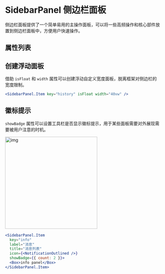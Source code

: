 # SidebarPanel 侧边栏面板

侧边栏面板提供了一个简单易用的主操作面板，可以将一些高频操作和核心部件放置到侧边栏面板中，方便用户快速操作。

## 属性列表


<TypeTable name="SidebarPanelProps" />

## 创建浮动面板

借助 `isFloat` 和 `width` 属性可以创建浮动自定义宽度面板，脱离框架对侧边栏的宽度限制。

```jsx
<SidebarPanel.Item key="history" isFloat width="40vw" />
```

## 徽标提示

`showBadge` 属性可以设置工具栏是否显示徽标提示，用于某些面板需要对外展现需要被用户注意的时机。

<img
  alt="img"
  src="https://p6.music.126.net/obj/wonDlsKUwrLClGjCm8Kx/18224398190/2847/b86d/df55/c817e86a0b1b3a6b08f7cc98362caec5.png"
  width="300px"
/>

```jsx
<SidebarPanel.Item
  key="info"
  label="消息"
  title="消息列表"
  icon={<NotificationOutlined />}
  showBadge={{ count: 2 }}>
  <Box>info panel</Box>
</SidebarPanel.Item>
```
